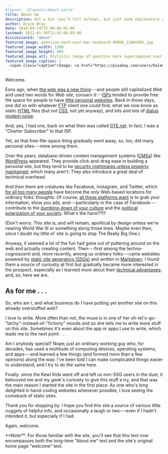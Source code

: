 ```yaml
---
#layout: '@layouts/About.astro'
title: About me
description: Not a bio (you’d fall asleep), but just some explanatory observations.
author: Bryce Wray
date: 2018-09-14T15:00:00-05:00
lastmod: 2021-01-30T13:55:00-05:00
discussionId: "about"
featured_image: question-mark-over-mac-keyboard-49958_1280x905.jpg
featured_image_width: 1280
featured_image_height: 905
featured_image_alt: Stylistic image of question mark superimposed over computer keyboard
featured_image_caption: |
  <span class="caption">Image: <a href="https://pixabay.com/users/Dalomo-5179/?utm_source=link-attribution&amp;utm_medium=referral&amp;utm_campaign=image&amp;utm_content=49958">Dalomo</a>; <a href="https://pixabay.com/?utm_source=link-attribution&amp;utm_medium=referral&amp;utm_campaign=image&amp;utm_content=49958">Pixabay</a></span>
---
```




Welcome.

Eons ago, when [the web was a new thing](http://info.cern.ch/hypertext/WWW/TheProject.html)---and people still capitalized *Web* and used two words for *Web site*, consarn it---[ISPs](https://en.wikipedia.org/wiki/Internet_service_provider) tended to provide free file space for people to have [little personal websites](https://consumerist.com/2015/03/20/where-did-everyone-from-the-90s-go-when-we-all-got-facebook-and-quit-web-1-0/). Back in those days, one did so with whatever [FTP](https://en.wikipedia.org/wiki/File_Transfer_Protocol) client one could find, what we now know as static [HTML](https://www.w3schools.com/html/html_intro.asp) files (but not [CSS](https://www.w3schools.com/Css/), not yet anyway), and lots and lots of [dialup modem noise](https://en.wikipedia.org/wiki/File:Dial_up_modem_noises.ogg).

And, yes, I had one, back on what then was called [GTE.net](https://en.wikipedia.org/wiki/GTE). In fact, I was a "Charter Subscriber" to that ISP.

<Imgc
  url="gte-net_HTML_1997-04-17_crop_1280x715.jpg"
  alt="HTML code from a 1997 website"
  width="1280"
  height="715"
  tmpl=""
/>

Yet, as that free-file-space thing gradually went away, so, too, did many personal sites---mine among them.

Over the years, database-driven content management systems ([CMSs](https://en.wikipedia.org/wiki/Web_content_management_system)) like [WordPress](https://wordpress.org) appeared. They provide click-and-drag ease in building a personal site, but they tend to be [security nightmares unless properly maintained](https://ithemes.com/2017/01/16/wordpress-security-issues/), which many aren't. They also introduce a great deal of technical overhead.

And then there are creatures like Facebook, Instagram, and Twitter, which [for all too many people](https://ia.net/topics/take-the-power-back) have become the only Web-based locations for ordinary folks’ thoughts. Of course, [all these platforms want](https://adammclane.com/2013/03/in-social-media-you-are-the-product/) is to grab your information, show you ads, and---particularly in the case of Facebook---contribute to the [dumbing-down of your culture](https://www.salon.com/2017/07/16/how-social-media-is-dumbing-down-our-communication/) and the [political polarization of your society](https://www.sciencedirect.com/science/article/pii/S0736585317305208). What's the harm??!?

(Don't worry. This site is, and will remain, apolitical by design unless we're nearing World War III or something along those lines. Maybe even then, since I doubt my little ol’ site is going to stop The Really Big One.)

Anyway, it seemed a lot of the fun had gone out of puttering around on the web and actually creating content. Then---first among the techno-cognoscenti and, more recently, among us ordinary folks---came websites powered by [static site generators (SSGs)](https://www.staticgen.com) and written in [Markdown](https://daringfireball.net/projects/markdown/). I found them a source of curiosity at first but gradually became more interested in the prospect, especially as I learned more about their [technical advantages](https://www.makeuseof.com/tag/reasons-ditch-cms-static-site-generator/); and, so, here we are.

## As for me . . .

So, who am I, and what business do I have putting yet another site on this already overstuffed web?

I love to write. More often than not, the muse is in one of her oh-let's-go-"techy"-instead-of-"fictiony" moods and so she tells me to write more stuff on this site. Sometimes it's even about the app or apps I use to write, which leads me to the next point&nbsp;.&nbsp;.&nbsp;.

Am I anybody special? Nope; just an ordinary working guy who, for decades, has used a multitude of computing devices, operating systems, and apps---and learned a few things (and formed more than a few opinions) along the way. I've been told I can make complicated things easier to understand, and I try to do the same here.

Finally: since the Kewl Kids went off and left us non-SSG users in the dust, it behooved me and my geek's curiosity to give this stuff a try, and that was the main reason I started the site in the first place. As one who's long delighted in hand-coding websites whenever possible, I love seeing the comeback of static sites.

Thank you for stopping by. I hope you find this site a source of various little nuggets of helpful info, and occasionally a laugh or two---even if I hadn't intended it, but especially if I had.

Again, welcome.

<Box cssClass="yellowBox">
**Note**: For those familiar with the site, you'll see that this text now encompasses both the long-time "About me" text and the site's original home page "welcome" text.
</Box>
